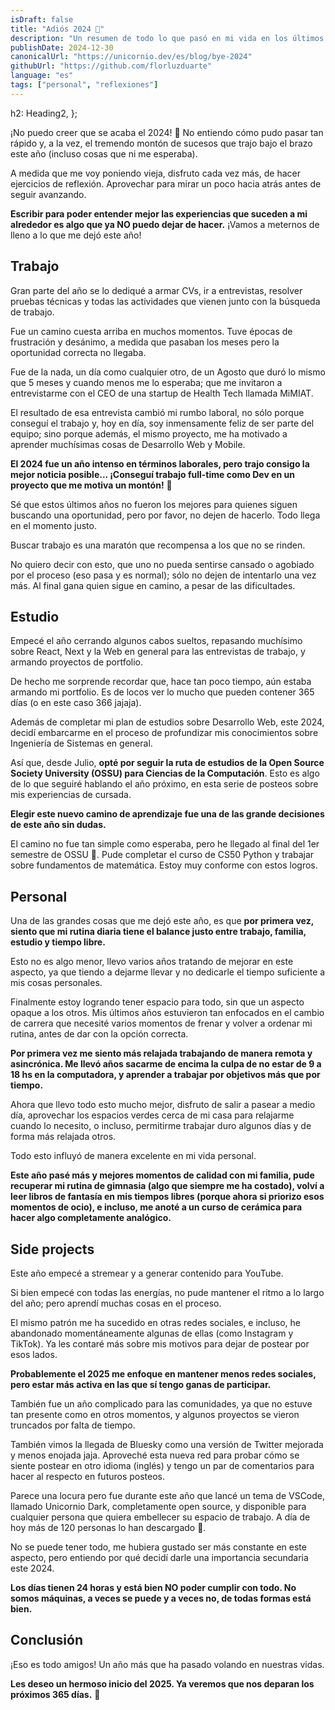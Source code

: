 ```yaml
---
isDraft: false
title: "Adiós 2024 👋"
description: "Un resumen de todo lo que pasó en mi vida en los últimos 366 días."
publishDate: 2024-12-30
canonicalUrl: "https://unicornio.dev/es/blog/bye-2024"
githubUrl: "https://github.com/florluzduarte"
language: "es"
tags: ["personal", "reflexiones"]
---
```


  h2: Heading2,
};

¡No puedo creer que se acaba el 2024! 👀 No entiendo cómo pudo pasar tan rápido y, a la vez, el tremendo montón de sucesos que trajo bajo el brazo este año (incluso cosas que ni me esperaba).  

A medida que me voy poniendo vieja, disfruto cada vez más, de hacer ejercicios de reflexión. Aprovechar para mirar un poco hacia atrás antes de seguir avanzando. 

**Escribir para poder entender mejor las experiencias que suceden a mi alrededor es algo que ya NO puedo dejar de hacer.** ¡Vamos a meternos de lleno a lo que me dejó este año!  

## Trabajo 

Gran parte del año se lo dediqué a armar CVs, ir a entrevistas, resolver pruebas técnicas y todas las actividades que vienen junto con la búsqueda de trabajo.    

Fue un camino cuesta arriba en muchos momentos. Tuve épocas de frustración y desánimo, a medida que pasaban los meses pero la oportunidad correcta no llegaba.  

Fue de la nada, un día como cualquier otro, de un Agosto que duró lo mismo que 5 meses y cuando menos me lo esperaba; que me invitaron a entrevistarme con el CEO de una startup de Health Tech llamada <SimpleLink path="https://www.linkedin.com/company/mimiat/posts/?feedView=all">MiMIAT</SimpleLink>. 

El resultado de esa entrevista cambió mi rumbo laboral, no sólo porque conseguí el trabajo y, hoy en día, soy inmensamente feliz de ser parte del equipo; sino porque además, el mismo proyecto, me ha motivado a aprender muchísimas cosas de Desarrollo Web y Mobile. 

**El 2024 fue un año intenso en términos laborales, pero trajo consigo la mejor noticia posible... ¡Conseguí trabajo full-time como Dev en un proyecto que me motiva un montón!** 🥳  

Sé que estos últimos años no fueron los mejores para quienes siguen buscando una oportunidad, pero por favor, no dejen de hacerlo. Todo llega en el momento justo.   

Buscar trabajo es una maratón que recompensa a los que no se rinden. 

No quiero decir con esto, que uno no pueda sentirse cansado o agobiado por el proceso (eso pasa y es normal); sólo no dejen de intentarlo una vez más. Al final gana quien sigue en camino, a pesar de las dificultades. 

## Estudio  

Empecé el año cerrando algunos cabos sueltos, repasando muchísimo sobre React, Next y la Web en general para las entrevistas de trabajo, y armando proyectos de portfolio.  

De hecho me sorprende recordar que, hace tan poco tiempo, aún estaba armando mi portfolio. Es de locos ver lo mucho que pueden contener 365 días (o en este caso 366 jajaja).  

Además de completar mi plan de estudios sobre Desarrollo Web, este 2024, decidí embarcarme en el proceso de profundizar mis conocimientos sobre Ingeniería de Sistemas en general.   

Así que, desde Julio, **opté por seguir la ruta de estudios de la Open Source Society University (OSSU) para Ciencias de la Computación**. Esto es algo de lo que seguiré hablando el año próximo, en esta <SimpleLink path="http://unicornio.dev/es/tags/ossu">serie de posteos sobre mis experiencias de cursada</SimpleLink>.  

**Elegir este nuevo camino de aprendizaje fue una de las grande decisiones de este año sin dudas.**   

El camino no fue tan simple como esperaba, pero he llegado al final del 1er semestre de OSSU 💪. Pude completar el curso de CS50 Python y trabajar sobre fundamentos de matemática. Estoy muy conforme con estos logros. 

## Personal  

Una de las grandes cosas que me dejó este año, es que **por primera vez, siento que mi rutina diaria tiene el balance justo entre trabajo, familia, estudio y tiempo libre.**  

Esto no es algo menor, llevo varios años tratando de mejorar en este aspecto, ya que tiendo a dejarme llevar y no dedicarle el tiempo suficiente a mis cosas personales.  

Finalmente estoy logrando tener espacio para todo, sin que un aspecto opaque a los otros. Mis últimos años estuvieron tan enfocados en el cambio de carrera que necesité varios momentos de frenar y volver a ordenar mi rutina, antes de dar con la opción correcta.  

**Por primera vez me siento más relajada trabajando de manera remota y asincrónica. Me llevó años sacarme de encima la culpa de no estar de 9 a 18 hs en la computadora, y aprender a trabajar por objetivos más que por tiempo.**  

Ahora que llevo todo esto mucho mejor, disfruto de salir a pasear a medio día, aprovechar los espacios verdes cerca de mi casa para relajarme cuando lo necesito, o incluso, permitirme trabajar duro algunos días y de forma más relajada otros.  

Todo esto influyó de manera excelente en mi vida personal. 

**Este año pasé más y mejores momentos de calidad con mi familia, pude recuperar mi rutina de gimnasia (algo que siempre me ha costado), volví a leer libros de fantasía en mis tiempos libres (porque ahora si priorizo esos momentos de ocio), e incluso, me anoté a un curso de cerámica para hacer algo completamente analógico.**   

## Side projects  

Este año empecé a stremear y a generar contenido para YouTube. 

Si bien empecé con todas las energías, no pude mantener el ritmo a lo largo del año; pero aprendí muchas cosas en el proceso.  

El mismo patrón me ha sucedido en otras redes sociales, e incluso, he abandonado momentáneamente algunas de ellas (como Instagram y TikTok). Ya les contaré más sobre mis motivos para dejar de postear por esos lados.  

**Probablemente el 2025 me enfoque en mantener menos redes sociales, pero estar más activa en las que sí tengo ganas de participar.**  

También fue un año complicado para las comunidades, ya que no estuve tan presente como en otros momentos, y algunos proyectos se vieron truncados por falta de tiempo.  

También vimos la llegada de <SimpleLink path="https://bsky.app/profile/unicornio.dev">Bluesky</SimpleLink> como una versión de Twitter mejorada y menos enojada jaja. Aproveché esta nueva red para probar cómo se siente postear en otro idioma (inglés) y tengo un par de comentarios para hacer al respecto en futuros posteos.  

Parece una locura pero fue durante este año que lancé un tema de VSCode, <SimpleLink path="https://marketplace.visualstudio.com/items?itemName=unicorniodev.unicornio-dark">llamado Unicornio Dark</SimpleLink>, completamente open source, y disponible para cualquier persona que quiera embellecer su espacio de trabajo. A día de hoy más de 120 personas lo han descargado 🤯.  

No se puede tener todo, me hubiera gustado ser más constante en este aspecto, pero entiendo por qué decidí darle una importancia secundaria este 2024.   

**Los días tienen 24 horas y está bien NO poder cumplir con todo. No somos máquinas, a veces se puede y a veces no, de todas formas está bien.**   

## Conclusión  

¡Eso es todo amigos! Un año más que ha pasado volando en nuestras vidas. 

**Les deseo un hermoso inicio del 2025. Ya veremos que nos deparan los próximos 365 días.** 🫶     
